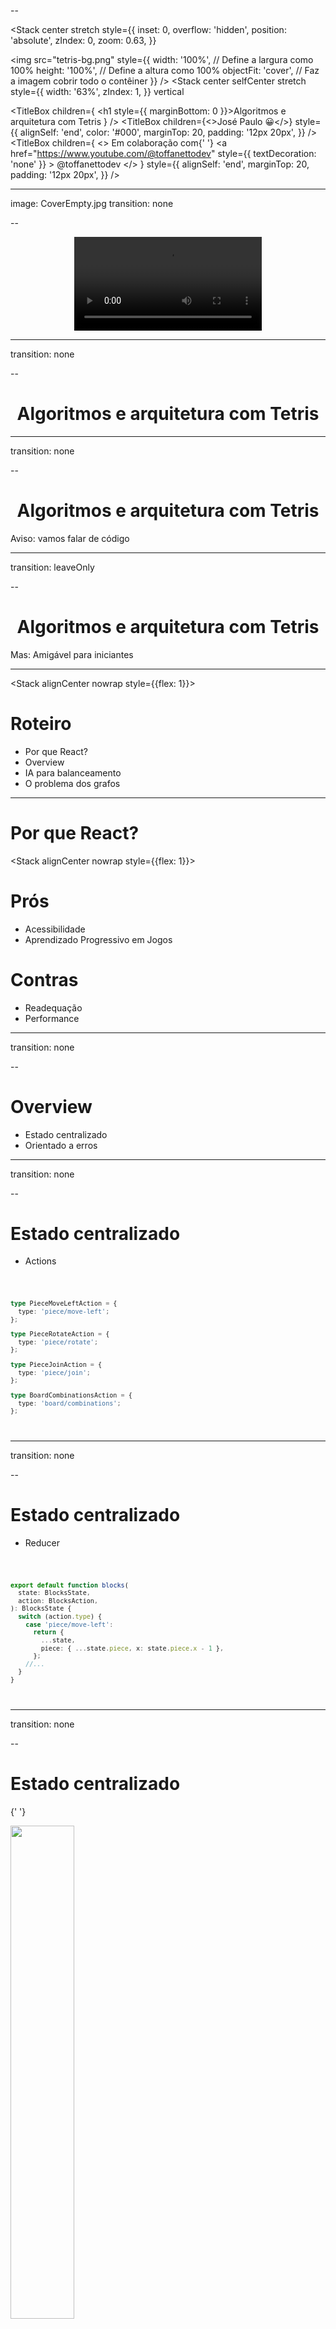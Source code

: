 
--

<Stack
  center
  stretch
  style={{
    inset: 0,
    overflow: 'hidden',
    position: 'absolute',
    zIndex: 0,
    zoom: 0.63,
  }}
>
  <img
    src="tetris-bg.png"
    style={{
      width: '100%', // Define a largura como 100%
      height: '100%', // Define a altura como 100%
      objectFit: 'cover', // Faz a imagem cobrir todo o contêiner
    }}
  />
</Stack>
<Stack
  center
  selfCenter
  stretch
  style={{
    width: '63%',
    zIndex: 1,
  }}
  vertical
>
  <TitleBox
    children={
      <h1 style={{ marginBottom: 0 }}>Algoritmos e arquitetura com Tetris</h1>
    }
  />
  <TitleBox
    children={<>José Paulo 😀</>}
    style={{
      alignSelf: 'end',
      color: '#000',
      marginTop: 20,
      padding: '12px 20px',
    }}
  />
  <TitleBox
    children={
      <>
        Em colaboração com{' '}
        <a
          href="https://www.youtube.com/@toffanettodev"
          style={{ textDecoration: 'none' }}
        >
          @toffanettodev
        </a>
      </>
    }
    style={{
      alignSelf: 'end',
      marginTop: 20,
      padding: '12px 20px',
    }}
  />
</Stack>

---

image: CoverEmpty.jpg
transition: none

--

<Center>
  <Video
    src="/react-tetris-gameplay.mp4"
    style={{
      marginTop: 50,
      borderRadius: 20,
      width: '20%',
    }}
  />
</Center>

---

transition: none

--

<Center>

# Algoritmos e arquitetura com Tetris

</Center>

---

transition: none

--

<Center>

# Algoritmos e arquitetura com Tetris

</Center>
<div style={{
    backdropFilter: 'blur(5px)',
    backgroundColor: '#ff7d00aa',
    borderBottom: '4px solid #fff',
    borderTop: '4px solid #fff',
    boxShadow: 'rgb(0, 0, 0, 0.6) 0 0 8px',
    color: '#fff',
    fontSize: '1.8em',
    fontWeight: 'bold',
    left: '50%',
    padding: 24,
    position: 'absolute',
    textAlign: 'center',
    textShadow: 'rgb(0, 0, 0, 0.4) 0.5px 1px 2px',
    top: '50%',
    transform: 'translate(-50%, -50%) rotate(-35deg)',
    width: '120%',
}}>Aviso: vamos falar de código</div>

---

transition: leaveOnly

--

<Center>

# Algoritmos e arquitetura com Tetris

</Center>
<div style={{
    backdropFilter: 'blur(5px)',
    backgroundColor: '#00bb00aa',
    borderBottom: '4px solid #fff',
    borderTop: '4px solid #fff',
    boxShadow: 'rgb(0, 0, 0, 0.6) 0 0 8px',
    color: '#fff',
    fontSize: '1.8em',
    fontWeight: 'bold',
    left: '50%',
    padding: 24,
    position: 'absolute',
    textAlign: 'center',
    textShadow: 'rgb(0, 0, 0, 0.4) 0.5px 1px 2px',
    top: '50%',
    transform: 'translate(-50%, -50%) rotate(-35deg)',
    width: '120%',
}}>Mas: Amigável para iniciantes </div>

---

<Stack alignCenter nowrap style={{flex: 1}}>

<div>

<h1 style={{ fontSize: '1.6em' }}>Roteiro</h1>

- Por que React?
- Overview
- IA para balanceamento
- O problema dos grafos

</div>

</Stack>

---

# Por que React?

<Stack alignCenter nowrap style={{flex: 1}}>

<div>

<h1 style={{ fontSize: '1.6em' }}>Prós</h1>

- Acessibilidade
- Aprendizado Progressivo em Jogos

</div>

<div>

<h1 style={{ fontSize: '1.6em' }}>Contras</h1>

- Readequação
- Performance

</div>

</Stack>

---

transition: none

--

# Overview

- Estado centralizado
- Orientado a erros

---

transition: none

--

# Estado centralizado

- Actions

<Code>

```ts
type PieceMoveLeftAction = {
  type: 'piece/move-left';
};

type PieceRotateAction = {
  type: 'piece/rotate';
};

type PieceJoinAction = {
  type: 'piece/join';
};

type BoardCombinationsAction = {
  type: 'board/combinations';
};
```

</Code>

---

transition: none

--

# Estado centralizado

- Reducer

<Code>

```ts highlight={5, 8}
export default function blocks(
  state: BlocksState,
  action: BlocksAction,
): BlocksState {
  switch (action.type) {
    case 'piece/move-left':
      return {
        ...state,
        piece: { ...state.piece, x: state.piece.x - 1 },
      };
    //...
  }
}
```

</Code>

---

transition: none

--

# Estado centralizado

<Stack alignCenter center nowrap>

{' '}

<img src="/redux.png" width="45%" />

</Stack>

---

transition: none

--

# Orientação a erros

<Code>
```cpp highlight={4}
//game loop
int tick() {
  if (++tick > 30) {
    tick = 0;
    if (testa_hit(x, y + 1, r)) {
      if (!y) {
        return 0;
      }
      //...
    }
  }
}
```
</Code>

---

transition: none

--

# Orientação a erros

<Code>
```ts highlight={7}
export const RotatePieceAttempt = (piece: Block, board: Grid): Block => {
  const posMove = { ...piece, rotations: piece.rotations + 1 };
  const posMoveGrid = getCurrentGrid(posMove);

  if (!posMoveGrid || isColliding(posMoveGrid, board)) {
    throw new Error('piece-rotation-move-collision');
  }

  return posMove;
}

```
</Code>

---

transition: none

--

# Orientação a erros
- Erros são actions de 2ª instancia

<Code>
```ts
useEffect(() => {
    try {
      handleMatches(blocks, ticks, dispatch);
      handleResetPiece(blocks, dispatch);
      handleFloatingsGoingDown(blocks, ticks, dispatch);
      handlePieceGoingDown(blocks, ticks, dispatch);
      handleUserInput(
        userController.current_input_x,
        userController.current_input_y,
        dispatch,
      );
    } catch (collision) {
      handleCollision(collision as Error, dispatch);
    }
}, [ticks]);
```
</Code>

---

theme: dark

--

<Center>

<h1 style={{ paddingRight: 10 }}>
  <i>Balanceamento</i>
</h1>

</Center>

---

# Algoritmos generativos

- Design e identidade

<Stack alignCenter center nowrap>

{' '}

<img src="candy.gif" width="30%" />

</Stack>

---

# Primeiras abordagens

- 100% aleatório
- Random bag

<Stack alignCenter center nowrap>

{' '}

<img src="random-bag.gif" width="35%" />

</Stack>

---

# IA

<Stack alignCenter center nowrap>

{' '}

<img src="ia-1.png" width="400px" />

</Stack>

---

## Algoritmo de balanceamento

- Altura média do tabuleiro como métrica

<Stack alignCenter center nowrap>

{' '}

<img src="ia-9.png" width="300px" />

</Stack>

---

# IA

<Stack alignCenter center nowrap>

{' '}

<img src="ia-3.png" width="300px" />

</Stack>

---

# IA

<Stack alignCenter center nowrap>

{' '}

<img src="ia-5.png" width="400px" />

</Stack>

---

# IA

<Stack alignCenter center nowrap>

{' '}

<img src="ia-7.png" width="700px" />

</Stack>

---

# IA

<Stack alignCenter center nowrap>

{' '}

<img src="ia-7.png" width="700px" />

</Stack>

---

# IA

- Usa força bruta para buscar o melhor score entre peças, rotações e posições possíveis

<Stack alignCenter center nowrap>

{' '}

<img src="dr-strange-infinity-war.gif" width="700px" />
</Stack>

---

# IA

<Stack alignCenter center nowrap>

{' '}

<Code>
```ts
export const nextPiece = (boardState: BlocksState) => {
  const pieces = allPieces();
  const ocorenciesNormalized = normalizeOcorencies(ocorencies);
  const avgHeight = calcAverageHeight(boardState);

   // tabuleiro vazio, manda a que menos apareceu
  if (avgHeight == 0) {
    nextIndex = ocorenciesNormalized.sort()[0];
   // se tiver uma rara demais, manda ela
  } else if (ocorenciesNormalized.some((i) => i < 0.8 / ocorencies.length)) {
    nextIndex = ocorenciesNormalized.findIndex((i) => i < 0.8 / ocorencies.length);
  } else {
    // manda a com melhor score
    const withScores = calcPiecesFitness(floatingJoinned!, pieces, 0);
    let index = withScores.sort((a, b) => a.score - b.score)[0].id;
    if (index == nextIndex) {
      index = withScores.sort((a, b) => a.score - b.score)[1].id;
    }
    nextIndex = index;
  }

  ocorencies[nextIndex]++;
  return pieces[nextIndex];
};
```
</Code>
</Stack>

---

theme: dark

--

<Center>

<h1 style={{ paddingRight: 10 }}>
  <i>Uso de grafos</i>
</h1>

</Center>

---

# Blocos flutuantes

- Após uma combinação, todos os blocos de cima descem uma unidade

<Stack alignCenter center nowrap>

{' '}

<img src="grafo-1.png" width="700px" />
</Stack>

---

# Blocos flutuantes

<Stack alignCenter center nowrap>

{' '}

<img src="grafo-2.png" width="700px" />
</Stack>

---

# Blocos flutuantes

- Conversão de matriz para grafo

<Stack alignCenter center nowrap>

{' '}

<img src="grafo-6.png" width="300px" />
<img src="grafo-3 - Copia.png" width="400px" />
</Stack>

---

# Blocos flutuantes

- Busca dos subgrafos desconexos

<Stack alignCenter center nowrap>

{' '}

<img src="grafo-4 - Copia.png" width="310px" />
<img src="grafo-5.png" width="400px" />
</Stack>

---

# Blocos flutuantes

<Code>
```ts
function findDisconnectedGraphs(grid: number[][]): number[][][] {
  const rows: number = grid.length;
  const cols: number = grid[0].length;
  const visited: boolean[][] = Array.from({ length: rows }, () =>
    Array(cols).fill(false),
  );
  const disconnectedGraphs: number[][][] = [];

  for (let row = 0; row < rows; row++) {
    for (let col = 0; col < cols; col++) {
      if (grid[row][col] !== 0 && !visited[row][col]) {
        const disconnectedGraph: number[][] = [];

        bfs(row, col, grid, visited, disconnectedGraph);

        disconnectedGraphs.push(disconnectedGraph);
      }
    }
  }

  return disconnectedGraphs;
}
```
</Code>

---

# Obrigado pela atenção!

<Stack alignCenter center nowrap>

{' '}
<GameVideo src="/tetris-gameplay.mp4" />

</Stack>

